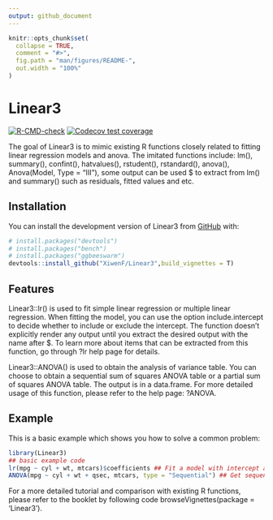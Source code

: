 ```yaml
---
output: github_document
---
```


<!-- README.md is generated from README.Rmd. Please edit that file -->

```r
knitr::opts_chunk$set(
  collapse = TRUE,
  comment = "#>",
  fig.path = "man/figures/README-",
  out.width = "100%"
)
```

# Linear3

<!-- badges: start -->
[![R-CMD-check](https://github.com/XiwenF/Linear3/actions/workflows/R-CMD-check.yaml/badge.svg)](https://github.com/XiwenF/Linear3/actions/workflows/R-CMD-check.yaml)
[![Codecov test coverage](https://codecov.io/gh/XiwenF/Linear3/branch/master/graph/badge.svg)](https://app.codecov.io/gh/XiwenF/Linear3?branch=master)
<!-- badges: end -->

The goal of Linear3 is to mimic existing R functions closely related to fitting linear regression models and anova. The imitated functions include: lm(), summary(), confint(), hatvalues(), rstudent(), rstandard(), anova(), Anova(Model, Type = "III"), some output can be used $ to extract from lm() and summary() such as residuals, fitted values and etc.

## Installation

You can install the development version of Linear3 from [GitHub](https://github.com/) with:

``` r
# install.packages("devtools")
# install.packages("bench")
# install.packages("ggbeeswarm")
devtools::install_github("XiwenF/Linear3",build_vignettes = T)
```

## Features

Linear3::lr() is used to fit simple linear regression or multiple linear regression. When fitting the model, you can use the option include.intercept to decide whether to include or exclude the intercept. The function doesn't explicitly render any output until you extract the desired output with the name after $. To learn more about items that can be extracted from this function, go through ?lr help page for details.

Linear3::ANOVA() is used to obtain the analysis of variance table. You can choose to obtain a sequential sum of squares ANOVA table or a partial sum of squares ANOVA table. The output is in a data.frame. For more detailed usage of this function, please refer to the help page: ?ANOVA.

## Example

This is a basic example which shows you how to solve a common problem:

```r
library(Linear3)
## basic example code
lr(mpg ~ cyl + wt, mtcars)$coefficients ## Fit a model with intercept and extract coefficients
ANOVA(mpg ~ cyl + wt + qsec, mtcars, type = "Sequential") ## Get sequential sums of squares 
```

For a more detailed tutorial and comparison with existing R functions, please refer to the booklet by following code browseVignettes(package = 'Linear3').

